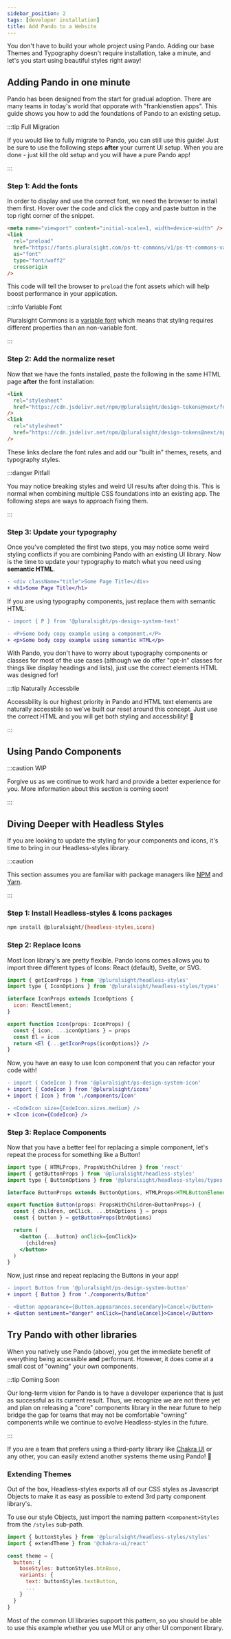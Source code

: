```yaml
---
sidebar_position: 2
tags: [developer installation]
title: Add Pando to a Website
---
```


You don't have to build your whole project using Pando. Adding our base Themes and Typography doesn't require installation, take a minute, and let's you start using beautiful styles right away!

## Adding Pando in one minute

Pando has been designed from the start for gradual adoption. There are many teams in today's world that opporate with "frankienstien apps". This guide shows you how to add the foundations of Pando to an existing setup.

:::tip Full Migration

If you would like to fully migrate to Pando, you can still use this guide! Just be sure to use the following steps **after** your current UI setup. When you are done - just kill the old setup and you will have a pure Pando app!

:::

### Step 1: Add the fonts

In order to display and use the correct font, we need the browser to install them first. Hover over the code and click the copy and paste button in the top right corner of the snippet.

```html showLineNumbers title="Add to the root HTML head tag."
<meta name="viewport" content="initial-scale=1, width=device-width" />
<link
  rel="preload"
  href="https://fonts.pluralsight.com/ps-tt-commons/v1/ps-tt-commons-variable-roman.woff2"
  as="font"
  type="font/woff2"
  crossorigin
/>
```

This code will tell the browser to `preload` the font assets which will help boost performance in your application.

:::info Variable Font

Pluralsight Commons is a [variable font](https://developer.mozilla.org/en-US/docs/Web/CSS/CSS_Fonts/Variable_Fonts_Guide) which means that styling requires different properties than an non-variable font.

:::

### Step 2: Add the normalize reset

Now that we have the fonts installed, paste the following in the same HTML page **after** the font installation:

```html showLineNumbers title="Add beneath the font link in the same file."
<link
  rel="stylesheet"
  href="https://cdn.jsdelivr.net/npm/@pluralsight/design-tokens@next/fonts.css"
/>
<link
  rel="stylesheet"
  href="https://cdn.jsdelivr.net/npm/@pluralsight/design-tokens@next/npm/normalize/normalize.css"
/>
```

These links declare the font rules and add our "built in" themes, resets, and typography styles.

:::danger Pitfall

You may notice breaking styles and weird UI results after doing this. This is normal when combining multiple CSS foundations into an existing app. The following steps are ways to approach fixing them.

:::

### Step 3: Update your typography

Once you've completed the first two steps, you may notice some weird styling conflicts if you are combining Pando with an existing UI library. Now is the time to update your typography to match what you need using **semantic HTML**.

```diff showLineNumbers title="Replace old typography with semantic HTML"
- <div className="title">Some Page Title</div>
+ <h1>Some Page Title</h1>
```

If you are using typography components, just replace them with semantic HTML:

```diff showLineNumbers title="Replace components with semantic HTML"
- import { P } from '@pluralsight/ps-design-system-text'

- <P>Some body copy example using a component.</P>
+ <p>Some body copy example using semantic HTML</p>
```

With Pando, you don't have to worry about typography components or classes for most of the use cases (although we do offer "opt-in" classes for things like display headings and lists), just use the correct elements HTML was designed for!

:::tip Naturally Accessbile

Accessbility is our highest priority in Pando and HTML text elements are naturally accessbile so we've built our reset around this concept. Just use the correct HTML and you will get both styling and accessbility! :tada:

:::

## Using Pando Components

:::caution WIP

Forgive us as we continue to work hard and provide a better experience for you. More information about this section is coming soon!

:::

## Diving Deeper with Headless Styles

If you are looking to update the styling for your components and icons, it's time to bring in our Headless-styles library.

:::caution

This section assumes you are familiar with package managers like [NPM](https://www.npmjs.com/) and [Yarn](https://yarnpkg.com/).

:::

### Step 1: Install Headless-styles & Icons packages

```bash npm2yarn
npm install @pluralsight/{headless-styles,icons}
```

### Step 2: Replace Icons

Most Icon library's are pretty flexible. Pando Icons comes allows you to import three different types of Icons: React (default), Svelte, or SVG.

```jsx showLineNumbers title="Create a new file called Icon.tsx"
import { getIconProps } from '@pluralsight/headless-styles'
import type { IconOptions } from '@pluralsight/headless-styles/types'

interface IconProps extends IconOptions {
  icon: ReactElement;
}

export function Icon(props: IconProps) {
  const { icon, ...iconOptions } = props
  const El = icon
  return <El {...getIconProps(iconOptions)} />
}
```

Now, you have an easy to use Icon component that you can refactor your code with!

```diff showLineNumbers title="Replace old Icons with your new Icon Component."
- import { CodeIcon } from '@pluralsight/ps-design-system-icon'
+ import { CodeIcon } from '@pluralsight/icons'
+ import { Icon } from './components/Icon'

- <CodeIcon size={CodeIcon.sizes.medium} />
+ <Icon icon={CodeIcon} />
```

### Step 3: Replace Components

Now that you have a better feel for replacing a simple component, let's repeat the process for something like a Button!

```jsx showLineNumbers title="Create a new file called Button.tsx"
import type { HTMLProps, PropsWithChildren } from 'react'
import { getButtonProps } from '@pluralsight/headless-styles'
import type { ButtonOptions } from '@pluralsight/headless-styles/types'

interface ButtonProps extends ButtonOptions, HTMLProps<HTMLButtonElement> {}

export function Button(props: PropsWithChildren<ButtonProps>) {
  const { children, onClick, ...btnOptions } = props
  const { button } = getButtonProps(btnOptions)

  return (
    <button {...button} onClick={onClick}>
      {children}
    </button>
  )
}
```

Now, just rinse and repeat replacing the Buttons in your app!

```diff showLineNumbers title="Replace old Buttons wiht your new Button Component."
- import Button from '@pluralsight/ps-design-system-button'
+ import { Button } from './components/Button'

- <Button appearance={Button.appearances.secondary}>Cancel</Button>
+ <Button sentiment="danger" onClick={handleCancel}>Cancel</Button>
```

## Try Pando with other libraries

When you natively use Pando (above), you get the immediate benefit of everything being accessible **and** performant. However, it does come at a small cost of "owning" your own components.

:::tip Coming Soon

Our long-term vision for Pando is to have a developer experience that is just as successful as its current result. Thus, we recognize we are not there yet and plan on releasing a "core" components library in the near future to help bridge the gap for teams that may not be comfortable "owning" components while we continue to evolve Headless-styles in the future.

:::

If you are a team that prefers using a third-party library like [Chakra UI](https://chakra-ui.com/) or any other, you can easily extend another systems theme using Pando! :tada:

### Extending Themes

Out of the box, Headless-styles exports all of our CSS styles as Javascript Objects to make it as easy as possible to extend 3rd party component library's.

To use our style Objects, just import the naming pattern `<component>Styles` from the `/styles` sub-path.

```javascript title="Using style Objects to extend the Chakra theme" showLineNumbers {1,6,8}
import { buttonStyles } from '@pluralsight/headless-styles/styles'
import { extendTheme } from '@chakra-ui/react'

const theme = {
  button: {
    baseStyles: buttonStyles.btnBase,
    variants: {
      text: buttonStyles.textButton,
      ...
    }
  }
}
```

Most of the common UI libraries support this pattern, so you should be able to use this example whether you use MUI or any other UI component library.
